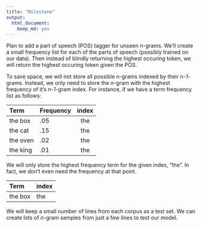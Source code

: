 ```yaml
---
title: "Milestone"
output: 
  html_document: 
    keep_md: yes
---
```


Plan to add a part of speech (POS) tagger for unseen n-grams. We'll create a small frequency list 
for each of the parts of speech (possibly trained on our data). Then instead of blindly returning 
the highest occuring token, we will return the highest occuring token given the POS.

To save space, we will not store all possible *n*-grams indexed by their *n-1*-grams. Instead, we 
only need to store the *n*-gram with the highest frequency of it's *n-1*-gram index. For instance, 
if we have a term frequency list as follows:

Term    Frequency    index
------- ---------- --------
the box  .05        the
the cat  .15        the
the oven  .02       the
the king  .01       the

We will only store the highest frequency term for the given index, "the". In fact, we don't even
need the frequency at that point.

Term     index
-------  --------
the box  the

We will keep a small number of lines from each corpus as a test set. We can create lots of *n*-gram
samples from just a few lines to test our model. 
